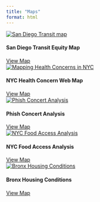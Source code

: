 ```yaml
---
title: "Maps"
format: html
---
```




```{=html}
<div class="container">
  <div class="my_row">
    
    <div class="col-md-4">
      <div class="card">
        <a href="map_sites/sdiego.html">
          <img class="card-img-top" src="pictures/s_diego.png" alt="San Diego Transit map" loading="lazy">
        </a>
        <div class="card-body">
          <h4 class="card-title">San Diego Transit Equity Map</h4>
          <a href="map_sites/sdiego.qmd" class="btn btn-primary">View Map</a>
        </div>
      </div>
    </div>

    <div class="col-md-4">
      <div class="card">
        <a href="map_sites/nyswebmap.qmd">
          <img class="card-img-top" src="pictures/nys_webmap.png" alt="Mapping Health Concerns in NYC" loading="lazy">
        </a>
        <div class="card-body">
          <h4 class="card-title">NYC Health Concern Web Map</h4>
          <a href="map_sites/nyswebmap.qmd" class="btn btn-primary">View Map</a>
        </div>
      </div>
    </div>
    
    <div class="col-md-4">
      <div class="card">
        <a href="map_sites/phish.qmd">
          <img class="card-img-top" src="pictures/phish_sc.png" alt="Phish Concert Analysis" loading="lazy">
        </a>
        <div class="card-body">
          <h4 class="card-title">Phish Concert Analysis</h4>
          <a href="map_sites/phish.qmd" class="btn btn-primary">View Map</a>
        </div>
      </div>
    </div>
    
    <div class="col-md-4">
      <div class="card">
        <a href="map_sites/nyc_food.qmd">
          <img class="card-img-top" src="pictures/fac_income.jpeg" alt="NYC Food Access Analysis" loading="lazy">
        </a>
        <div class="card-body">
          <h4 class="card-title">NYC Food Access Analysis</h4>
          <a href="map_sites/nyc_food.qmd" class="btn btn-primary">View Map</a>
        </div>
      </div>
    </div>
 
    <div class="col-md-4">
      <div class="card">
        <a href="map_sites/bronx.qmd">
          <img class="card-img-top" src="pictures/Layout1.jpg" alt="Bronx Housing Conditions" loading="lazy">
        </a>
        <div class="card-body">
          <h4 class="card-title">Bronx Housing Conditions</h4>
          <a href="map_sites/bronx.qmd" class="btn btn-primary">View Map</a>
        </div>
      </div>
    </div>  

  </div>
</div>
```


